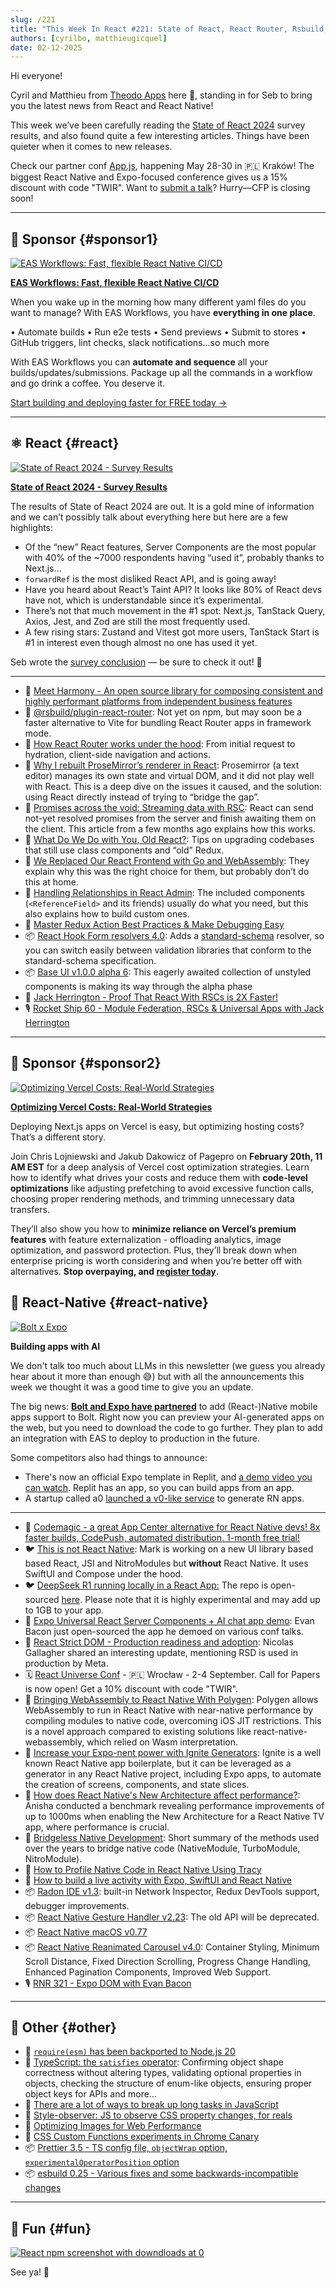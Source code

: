```yaml
---
slug: /221
title: "This Week In React #221: State of React, React Router, Rsbuild, ProseMirror, Redux, React Hook Form, Base UI, RSC, React Admin | AI & RN, Strict DOM, Polygen, Ignite, New Arch, Radon, macOS, Universal RSC, Gesture Handler | TypeScript, Prettier, esbuild..."
authors: [cyrilbo, matthieugicquel]
date: 02-12-2025
---
```


Hi everyone!

Cyril and Matthieu from [Theodo Apps](https://apps.theodo.com/en?utm_source=thisweekinreact) here 👋, standing in for Seb to bring you the latest news from React and React Native!

This week we’ve been carefully reading the [State of React 2024](https://2024.stateofreact.com) survey results, and also found quite a few interesting articles. Things have been quieter when it comes to new releases.

Check our partner conf [App.js](https://appjs.co?utm_source=thisweekinreact), happening May 28-30 in 🇵🇱 Kraków! The biggest React Native and Expo-focused conference gives us a 15% discount with code "TWIR". Want to [submit a talk](https://docs.google.com/forms/u/1/d/e/1FAIpQLSeKSqxwrTdJJavOFgK-UA25K-hJPmZ5wnZDY7UUo9ULDuckkA/viewform?usp=send_form)? Hurry—CFP is closing soon!

<!-- truncate -->


<Support />

---

## 💸 Sponsor {#sponsor1}

[![EAS Workflows: Fast, flexible React Native CI/CD](/emails/issues/221/eas-workflows.jpg)](https://expo.dev/eas/workflows?utm_source=twir+newsletter&utm_medium=email&utm_campaign=twir-workflows&utm_id=TWIR)

**[EAS Workflows: Fast, flexible React Native CI/CD](https://expo.dev/eas/workflows?utm_source=twir+newsletter&utm_medium=email&utm_campaign=twir-workflows&utm_id=TWIR)**

When you wake up in the morning how many different yaml files do you want to manage? With EAS Workflows, you have **everything in one place**.

• Automate builds
• Run e2e tests
• Send previews
• Submit to stores
• GitHub triggers, lint checks, slack notifications...so much more

With EAS Workflows you can **automate and sequence** all your builds/updates/submissions. Package up all the commands in a workflow and go drink a coffee. You deserve it.

[Start building and deploying faster for FREE today →](https://expo.dev/eas/workflows?utm_source=twir+newsletter&utm_medium=email&utm_campaign=twir-workflows&utm_id=TWIR)

---

## ⚛️ React {#react}

[![State of React 2024 - Survey Results](/emails/issues/221/state-of-react.png)](https://2024.stateofreact.com)

**[State of React 2024 - Survey Results](https://2024.stateofreact.com)**

The results of State of React 2024 are out. It is a gold mine of information and we can’t possibly talk about everything here but here are a few highlights:

- Of the “new” React features, Server Components are the most popular with 40% of the ~7000 respondents having “used it”, probably thanks to Next.js…
- `forwardRef` is the most disliked React API, and is going away!
- Have you heard about React’s Taint API? It looks like 80% of React devs have not, which is understandable since it’s experimental.
- There’s not that much movement in the \#1 spot: Next.js, TanStack Query, Axios, Jest, and Zod are still the most frequently used.
- A few rising stars: Zustand and Vitest got more users, TanStack Start is \#1 in interest even though almost no one has used it yet.

Seb wrote the [survey conclusion](https://2024.stateofreact.com/en-US/conclusion/) — be sure to check it out! 🙂

---

- 💸 [Meet Harmony - An open source library for composing consistent and highly performant platforms from independent business features](https://bit.dev/blog/meet-harmony-a-practical-solution-for-composability?utm_source=This-Week-In-React&utm_id=7&utm_medium=newsletter)
- 👀 [@rsbuild/plugin-react-router](https://github.com/rspack-contrib/rsbuild-plugin-react-router): Not yet on npm, but may soon be a faster alternative to Vite for bundling React Router apps in framework mode.
- 📜 [How React Router works under the hood](https://tigerabrodi.blog/how-react-router-works-under-the-hood): From initial request to hydration, client-side navigation and actions.
- 📜 [Why I rebuilt ProseMirror’s renderer in React](https://smoores.dev/post/why_i_rebuilt_prosemirror_view/): Prosemirror (a text editor) manages its own state and virtual DOM, and it did not play well with React. This is a deep dive on the issues it caused, and the solution: using React directly instead of trying to “bridge the gap”.
- 📜 [Promises across the void: Streaming data with RSC](https://edspencer.net/2024/7/12/promises-across-the-void-react-server-components): React can send not-yet resolved promises from the server and finish awaiting them on the client. This article from a few months ago explains how this works.
- 📜 [What Do We Do with You, Old React?](https://www.manuelsanchezdev.com/blog/what-to-do-with-old-react-upgrading-to-modern-react): Tips on upgrading codebases that still use class components and “old” Redux.
- 📜 [We Replaced Our React Frontend with Go and WebAssembly](https://dagger.io/blog/replaced-react-with-go): They explain why this was the right choice for them, but probably don’t do this at home.
- 📜 [Handling Relationships in React Admin](https://marmelab.com/blog/2025/02/06/handling-relationships-in-react-admin.html): The included components (`<ReferenceField>` and its friends) usually do what you need, but this also explains how to build custom ones.
- 📜 [Master Redux Action Best Practices & Make Debugging Easy](https://janhesters.com/blog/master-redux-action-best-practices-and-make-debugging-easy)
- 📦 [React Hook Form resolvers 4.0](https://github.com/react-hook-form/resolvers/releases/tag/v4.0.0): Adds a [standard-schema](https://github.com/standard-schema/standard-schema) resolver, so you can switch easily between validation libraries that conform to the standard-schema specification.
- 📦 [Base UI v1.0.0 alpha 6](https://github.com/mui/base-ui/releases/tag/v1.0.0-alpha.6): This eagerly awaited collection of unstyled components is making its way through the alpha phase
- 🎥 [Jack Herrington \- Proof That React With RSCs is 2X Faster\!](https://www.youtube.com/watch?v=AJvbnNFHx0A)
- 🎙️ [Rocket Ship 60 \- Module Federation, RSCs & Universal Apps with Jack Herrington](https://share.transistor.fm/s/144c4947)

<SubscribeFormEmbed placement="middle" />

---

## 💸 Sponsor {#sponsor2}

[![Optimizing Vercel Costs: Real-World Strategies](/emails/issues/221/pagepro.jpg)](https://pagepro.co/nextjs-hosting-cost-optimization?utm_source=newsletter&utm_medium=email&utm_campaign=this-week-in-react-expert-session&utm_id=this-week-in-react)

**[Optimizing Vercel Costs: Real-World Strategies](https://pagepro.co/nextjs-hosting-cost-optimization?utm_source=newsletter&utm_medium=email&utm_campaign=this-week-in-react-expert-session&utm_id=this-week-in-react)**

Deploying Next.js apps on Vercel is easy, but optimizing hosting costs? That’s a different story.

Join Chris Lojniewski and Jakub Dakowicz of Pagepro on **February 20th, 11 AM EST** for a deep analysis of Vercel cost optimization strategies. Learn how to identify what drives your costs and reduce them with **code-level optimizations** like adjusting prefetching to avoid excessive function calls, choosing proper rendering methods, and trimming unnecessary data transfers.

They’ll also show you how to **minimize reliance on Vercel’s premium features** with feature externalization - offloading analytics, image optimization, and password protection. Plus, they’ll break down when enterprise pricing is worth considering and when you’re better off with alternatives. **Stop overpaying, and [register today](https://pagepro.co/nextjs-hosting-cost-optimization?utm_source=newsletter&utm_medium=email&utm_campaign=this-week-in-react-expert-session&utm_id=this-week-in-react)**.

## 📱 React-Native {#react-native}

[![Bolt x Expo](/emails/issues/221/bolt-expo.jpg)](https://expo.dev/blog/bolt-expo-integration-announcement)

**Building apps with AI**

We don't talk too much about LLMs in this newsletter (we guess you already hear about it more than enough 😅) but with all the announcements this week we thought it was a good time to give you an update.

The big news: **[Bolt and Expo have partnered](https://expo.dev/blog/bolt-expo-integration-announcement)** to add (React-)Native mobile apps support to Bolt. Right now you can preview your AI-generated apps on the web, but you need to download the code to go further. They plan to add an integration with EAS to deploy to production in the future.

Some competitors also had things to announce:

- There's now an official Expo template in Replit, and [a demo video you can watch](https://www.youtube.com/watch?v=mTm_dCF53qk). Replit has an app, so you can build apps from an app.
- A startup called a0 [launched a v0-like service](https://a0.dev) to generate RN apps.

---

- 💸 [Codemagic - a great App Center alternative for React Native devs! 8x faster builds, CodePush, automated distribution. 1-month free trial!](https://codemagic.io/migration-from-app-center/?utm_source=newsletter&utm_medium=email&utm_campaign=app_center_this_week_react)
- 🐦 [This is not React Native](https://x.com/mrousavy/status/1889358737930068051): Mark is working on a new UI library based based React, JSI and NitroModules but **without** React Native. It uses SwiftUI and Compose under the hood.
- 🐦 [DeepSeek R1 running locally in a React App:](https://x.com/SzymonRybczak/status/1889412928694002004) The repo is open-sourced [here](https://github.com/callstackincubator/ai). Please note that it is highly experimental and may add up to 1GB to your app.
- 👀 [Expo Universal React Server Components + AI chat app demo](https://github.com/EvanBacon/expo-ai): Evan Bacon just open-sourced the app he demoed on various conf talks.
- 💬 [React Strict DOM - Production readiness and adoption](https://github.com/facebook/react-strict-dom/discussions/270): Nicolas Gallagher shared an interesting update, mentioning RSD is used in production by Meta.
- 🗓 [React Universe Conf](https://www.reactuniverseconf.com/?utm_campaign=RUC2025&utm_source=TWIRpartnership&utm_content=savethedate) \- 🇵🇱 Wrocław - 2-4 September. Call for Papers is now open! Get a 10% discount with code "TWIR".
- 📜 [Bringing WebAssembly to React Native With Polygen](https://www.callstack.com/blog/bringing-webassembly-to-react-native-with-polygen): Polygen allows WebAssembly to run in React Native with near-native performance by compiling modules to native code, overcoming iOS JIT restrictions. This is a novel approach compared to existing solutions like react-native-webassembly, which relied on Wasm interpretation.
- 📜 [Increase your Expo-nent power with Ignite Generators](https://expo.dev/blog/increase-your-expo-power-with-ignite-generators): Ignite is a well known React Native app boilerplate, but it can be leveraged as a generator in any React Native project, including Expo apps, to automate the creation of screens, components, and state slices.
- 📜 [How does React Native's New Architecture affect performance?](https://dev.to/anishamalde/how-does-react-natives-new-architecture-affect-performance-1dkf): Anisha conducted a benchmark revealing performance improvements of up to 1000ms when enabling the New Architecture for a React Native TV app, where performance is crucial.
- 📜 [Bridgeless Native Development](https://www.callstack.com/blog/bridgeless-native-development): Short summary of the methods used over the years to bridge native code (NativeModule, TurboModule, NitroModule).
- 📜 [How to Profile Native Code in React Native Using Tracy](https://www.callstack.com/blog/how-to-profile-native-code-react-native-with-tracy)
- 📜 [How to build a live activity with Expo, SwiftUI and React Native](https://christopher.engineering/en/blog/live-activity-with-react-native/)
- 📦 [Radon IDE v1.3](https://github.com/software-mansion/radon-ide/releases/tag/v1.3.0): built-in Network Inspector, Redux DevTools support, debugger improvements.
- 📦 [React Native Gesture Handler v2.23](https://github.com/software-mansion/react-native-gesture-handler/releases/tag/2.23.0): The old API will be deprecated.
- 📦 [React Native macOS v0.77](https://github.com/microsoft/react-native-macos/releases/tag/react-native-macos%400.77.0)
- 📦 [React Native Reanimated Carousel v4.0](https://rn-carousel.dev/migration-v4): Container Styling, Minimum Scroll Distance, Fixed Direction Scrolling, Progress Change Handling, Enhanced Pagination Components, Improved Web Support.
- 🎙️ [RNR 321 \- Expo DOM with Evan Bacon](https://www.reactnativeradio.com/episodes/rnr-321-expo-dom-with-evan-bacon)

---

## 🔀 Other {#other}

- 👀 [`require(esm)` has been backported to Node.js 20](https://github.com/nodejs/node/pull/56927)
- 📜 [TypeScript: the `satisfies` operator](https://2ality.com/2025/02/satisfies-operator.html): Confirming object shape correctness without altering types, validating optional properties in objects, checking the structure of enum-like objects, ensuring proper object keys for APIs and more…
- 📜 [There are a lot of ways to break up long tasks in JavaScript](https://macarthur.me/posts/long-tasks/)
- 📜 [Style-observer: JS to observe CSS property changes, for reals](https://lea.verou.me/blog/2025/style-observer/)
- 📜 [Optimizing Images for Web Performance](https://frontendmasters.com/blog/optimizing-images-for-web-performance/)
- 📜 [CSS Custom Functions experiments in Chrome Canary](https://www.bram.us/2025/02/09/css-custom-functions-teaser/)
- 📦 [Prettier 3.5 - TS config file, `objectWrap` option, `experimentalOperatorPosition` option](https://prettier.io/blog/2025/02/09/3.5.0)
- 📦 [esbuild 0.25 - Various fixes and some backwards-incompatible changes](https://github.com/evanw/esbuild/releases/tag/v0.25.0)

---

## 🤭 Fun {#fun}

[![React npm screenshot with downdloads at 0](/emails/issues/221/meme.jpg)](https://x.com/andrii_sherman/status/1887492134426558849)

See ya! 👋
